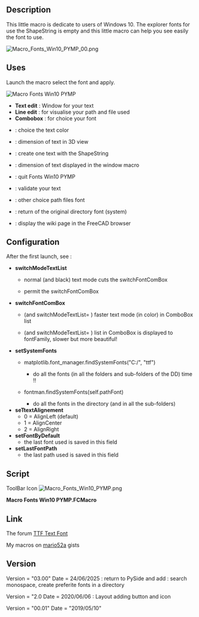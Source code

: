 <languages/>
<translate>

<!--T:1-->
{{Macro
|Name=Macro Fonts Win10 PYMP
|Icon=Macro_Fonts_Win10_PYMP.png
|Description= This little macro is dedicate to users of Windows 10. The explorer fonts for use the ShapeString is empty and this little macro can help you see easily the font to use.
|Author=Mario52
|Version=03.00
|Date=2025-06-24
|FCVersion=0.18 and more
|Download=[https://www.freecadweb.org/wiki/images/f/fa/Macro_Fonts_Win10_PYMP.png ToolBar Icon]
}}

==Description== <!--T:2-->

<!--T:3-->
This little macro is dedicate to users of Windows 10. The explorer fonts for use the ShapeString is empty and this little macro can help you see easily the font to use.

</translate>
[[Image:Macro_Fonts_Win10_PYMP_00.png]]
<translate>
<!--T:19-->
{{Caption|Macro Fonts Win10 PYMP}}

==Uses== <!--T:4-->

<!--T:5-->
Launch the macro select the font and apply.

</translate>
[[File:Macro_Fonts_Win10_PYMP_01.png|left|Macro Fonts Win10 PYMP]]
<translate>
<!--T:20-->
{{Caption|Macro Fonts Win10 PYMP window }}

<!--T:6-->
* '''Text edit''' : Window for your text
* '''Line edit''' : for visualise your path and file used
* '''Combobox''' : for choice your font
* {{Button|Color}} : choice the text color
* {{SpinBox|10.00}} : dimension of text in 3D view
* {{CheckBox|Text}} : create one text with the ShapeString
* {{SpinBox|20.00}} : dimension of text displayed in the window macro
* {{Button|Exit}} : quit Fonts Win10 PYMP
* {{Button|Ok}} : validate your text
* {{Button|New folder}} : other choice path files font
* {{Button|Origin}} : return of the original directory font (system)
* {{Button|Help}} : display the wiki page in the FreeCAD browser

==Configuration== <!--T:14-->

<!--T:15-->
After the first launch, see :

<!--T:16-->
{{Incode|Menu → Tools → User parameter : BaseApp/Preferences/Macros/FCMmacros/Fonts Win10 PYMP}}

<!--T:18-->
*'''switchModeTextList'''
**{{FALSE}} normal (and black) text mode cuts the switchFontComBox
**{{TRUE}} permit the switchFontComBox
*'''switchFontComBox''' 
**{{FALSE}} (and switchModeTextList= {{TRUE}}) faster text mode (in color) in ComboBox list
**{{TRUE}} (and switchModeTextList= {{TRUE}}) list in ComboBox is displayed to fontFamily, slower but more beautiful!
*'''setSystemFonts'''
**{{FALSE}} matplotlib.font_manager.findSystemFonts("C:/", "ttf") 
*** do all the fonts (in all the folders and sub-folders of the DD) time !!
**{{TRUE}} fontman.findSystemFonts(self.pathFont)
*** do all the fonts in the directory (and in all the sub-folders)
*'''seTtextAlignement'''
** 0 = AlignLeft (default)
** 1 = AlignCenter
** 2 = AlignRight
*'''setFontByDefault'''
**the last font used is saved in this field
*'''setLastFontPath'''
**the last path used is saved in this field

==Script== <!--T:7-->

<!--T:21-->
ToolBar Icon [[File:Macro Fonts Win10 PYMP.png]]

</translate>
'''Macro Fonts Win10 PYMP.FCMacro''' 

{{MacroCode|code=

# -*- coding: utf-8 -*-
from __future__ import unicode_literals
"""
***************************************************************************
*   Copyright (c) 2019 2020 2025 <mario52>                                *
*                                                                         *
*   This file is a supplement to the FreeCAD CAx development system.      *
*                                                                         *
*   This program is free software; you can redistribute it and/or modify  *
*   it under the terms of the GNU Lesser General Public License (LGPL)    *
*   as published by the Free Software Foundation; either version 2 of     *
*   the License, or (at your option) any later version.                   *
*   for detail see the LICENCE text file.                                 *
**                                                                       **
*   Use at your own risk. The author assumes no liability for data loss.  *
*              It is advised to backup your data frequently.              *
*             If you do not trust the software do not use it.             *
**                                                                       **
*   This software is distributed in the hope that it will be useful,      *
*   but WITHOUT ANY WARRANTY; without even the implied warranty of        *
*   MERCHANTABILITY or FITNESS FOR A PARTICULAR PURPOSE.  See the         *
*   GNU Library General Public License for more details.                  *
*                                                                         *
*   You should have received a copy of the GNU Library General Public     *
*   License along with this macro; if not, write to the Free Software     *
*   Foundation, Inc., 59 Temple Place, Suite 330, Boston, MA  02111-1307  *
*   USA                                                                   *
***************************************************************************
*           WARNING! All changes in this file will be lost and            *  
*                  may cause malfunction of the program                   *
***************************************************************************
"""
#Macro_Fonts_Win10_PYMP 10/05/2019, 06/06/2020, 24/06/2025
#
###############################################################################################
#OS: Windows 10 (10.0)                         #OS: Ubuntu 20.04 LTS
#Word size of OS: 64-bit                       #Word size of OS: 64-bit
#Word size of FreeCAD: 64-bit                  #Word size of FreeCAD: 64-bit
#Version: 0.19.21280 (Git)                     #Version: 0.18.16131 (Git) AppImage
#Build type: Release                           #Build type: Release
#Branch: master                                #Branch: (HEAD detached at 0.18.3)
#Hash: 6f3160db3e88733536c7eaf97ad7d6ebd21baccd#Hash: 3129ae4296e40ed20e7b3d460b86e6969acbe1c3
#Python version: 3.6.8                         #Python version: 3.6.7
#Qt version: 5.12.1                            #Qt version: 5.6.2
#Coin version: 4.0.0a                          #Coin version: 4.0.0a
#OCC version: 7.3.0                            #OCC version: 7.3.0
#Locale: French/Mars (fr_MA)                   #
################################################################################################
#
__title__   = "Fonts Win10 PYMP"
__author__  = "Mario52"
__url__     = "https://wiki.freecadweb.org/Macro_Fonts_ Win10_PYMP"
__version__ = "03.00"
__date__    = "2025/06/25"    #YYYY/MM/DD
__icon__    = "https://wiki.freecadweb.org/images/f/fa/Macro_Fonts_Win10_PYMP.png"
__Gist__    = "https://gist.github.com/mario52a/e7aa19a9dc8ea28ad4f03944ffc8f731"
__Wiki__    = "https://wiki.freecadweb.org/Macro_Fonts_Win10_PYMP"
#
import PySide
try:
    from PySide import QtWidgets
    from PySide.QtWidgets import *
except Exception:
    None

from PySide import QtGui , QtCore
from PySide.QtGui import *
from PySide.QtCore import *
#
import Draft, Part, PartGui, FreeCADGui, FreeCAD, FreeCADGui
from FreeCAD import Base
import os, time, sys, shutil

import math
from math import sqrt, pi, sin, cos, asin

App=FreeCAD
Gui=FreeCADGui
try:
    import webbrowser
except Exception:
    None
                                                       
global ui         ; ui = ""

#path#################################################################
global path                                                          #
#path  = FreeCAD.ConfigGet("AppHomePath")                             # path FreeCAD installation
#path  = FreeCAD.ConfigGet("UserAppData")                             # path FreeCAD User data
#path  = "your path"                                                  # your directory path
param = FreeCAD.ParamGet("User parameter:BaseApp/Preferences/Macro") # macro path
path  = param.GetString("MacroPath","") + "/"                        # macro path
path  = path.replace("\\","/")                                       # convert the "\" to "/"
#FreeCAD.Console.PrintMessage( "Path for the icons : " + path  + "\n")# 
######################################################################

#### matplotlib debut 1/5 #################################################################

## https://matplotlib.org/stable/tutorials/text/text_props.html
## https://forum.freecad.org/viewtopic.php?p=698722#p698722

import re
import operator
from operator import itemgetter #, attrgetter, methodcaller    # pour sort 
import platform

global newPolicePath
global PolicePath
global originalFontName
global originalFontPath
global searchFontName
global searchMyFavoriteFont
global Remove_favorite ; Remove_favorite = []
global comptMono       ; comptMono       = 0
global comptMONOSPACE  ; comptMONOSPACE  = 0
global comptUNISPACE   ; comptUNISPACE   = 0

if platform.system()   == "Windows" :
    PolicePath = newPolicePath = originalFontPath = "C:/Windows/Fonts/"
    originalFontName = "ARIAL"
elif platform.system() == "Linux" :
    PolicePath = newPolicePath = originalFontPath = "/usr/share/fonts/"
    originalFontName = "UBUNTU-M"
elif platform.system() == "Darwin":
    PolicePath = newPolicePath = originalFontPath = "/Library/Fonts/"
    originalFontName = "Arial"

#import glob
#files_TTF = glob.glob(self.pathFont + "/*.TTF") 
##################################
import matplotlib
import matplotlib.font_manager
import matplotlib.font_manager as fontman
import matplotlib.font_manager as fontconfig
from matplotlib.font_manager import FontProperties
import matplotlib.pyplot as plt
from matplotlib import rc
#from matplotlib.ft2font import FT2Font
##################################

#### Config Begin matplotlib font #######################
                                                        # # https://en.wikipedia.org/wiki/Web_colors
global setColorTTF       ; setColorTTF       = "blue"   # .TTF   color by "extension name" or hexa "#0000FF" 
global setColorFON       ; setColorFON       = "orange" # .FON   color by "extension name" or hexa "#FFA500"
global setColorOTF       ; setColorOTF       = "green"  # .OTF   color by "extension name" or hexa "#008000"
global setColorPOL       ; setColorPOL       = "black"  # .OTHER color by "extension name" or hexa "#000000"
                                                      #####
global switchModeTextList; switchModeTextList= 1        # 0 = mode text normal (et noir) coupe le switchFontComBox
                                                        # 1 = permet le switchFontComBox 1 (default)
                                                      #####
global switchFontComBox  ; switchFontComBox  = 0        # 0 = (et switchModeTextList= 1) mode texte (en couleur) dans liste ComboBox plus rapide (default)
                                                        # 1 = (et switchModeTextList= 1) fontFamily dans liste ComboBox plus lent mais plus beau!
                                                      #####
global setSystemFonts    ; setSystemFonts    = 1        # 0 = matplotlib.font_manager.findSystemFonts("C:/", "ttf") 
                                                        #     fait toutes les fontes (dans tous les dossiers et sous dossiers du DD) time !!
                                                        # 1 = fontman.findSystemFonts(self.pathFont)
                                                        #     fait toutes les fontes du repertoire (et dans tous les sous dossiers) (default)
                                                      #####
global seTtextAlignement ; seTtextAlignement = 0        # 0 = AlignLeft (default)
                                                        # 1 = AlignCenter
                                                        # 2 = AlignRight
                                                      #####
global setFontByDefault  ; setFontByDefault  = "ARIAL"  # Font by Default
                                                      #####
global setLastFontPath   ; setLastFontPath   = PolicePath#directory font by start
                                                      #####
global switchMONOSPACE   ; switchMONOSPACE   = 0        # 0 = mode normal
                                                        # 1 = affiche uniquement les fontes monospace
global searchMyFavoriteFont #;searchMyFavoriteFont = 
                                                        #
#### Config End matplotlib font #########################

###### Read Configuration begin ####
seTtextAlignement  = FreeCAD.ParamGet("User parameter:BaseApp/Preferences/Macros/FCMmacros/" + __title__).GetInt("seTtextAlignement")
setSystemFonts     = FreeCAD.ParamGet("User parameter:BaseApp/Preferences/Macros/FCMmacros/" + __title__).GetBool("setSystemFonts")
switchFontComBox   = FreeCAD.ParamGet("User parameter:BaseApp/Preferences/Macros/FCMmacros/" + __title__).GetBool("switchFontComBox")
switchModeTextList = FreeCAD.ParamGet("User parameter:BaseApp/Preferences/Macros/FCMmacros/" + __title__).GetBool("switchModeTextList")
setFontByDefault   = FreeCAD.ParamGet("User parameter:BaseApp/Preferences/Macros/FCMmacros/" + __title__).GetString("setFontByDefault")
setLastFontPath    = FreeCAD.ParamGet("User parameter:BaseApp/Preferences/Macros/FCMmacros/" + __title__).GetString("setLastFontPath")
switchMONOSPACE    = FreeCAD.ParamGet("User parameter:BaseApp/Preferences/Macros/FCMmacros/" + __title__).GetBool("switchMONOSPACE")

#### Favorite
searchMyFavoriteFont = FreeCAD.ParamGet("User parameter:BaseApp/Preferences/Macros/FCMmacros/" + __title__).GetString("searchMyFavoriteFont")
if searchMyFavoriteFont == "":
    searchMyFavoriteFont = FreeCAD.ConfigGet("UserAppData") + "MyFavoriteFont"
    searchMyFavoriteFont = searchMyFavoriteFont.replace(u"\\","/")                                       # convert the "\" to "/"
    FreeCAD.ParamGet("User parameter:BaseApp/Preferences/Macros/FCMmacros/" + __title__).SetString("searchMyFavoriteFont",searchMyFavoriteFont)
global lenFavoriteSaved
if os.path.exists(searchMyFavoriteFont):
    lenFavoriteSaved = 0
    lenFavoriteSaved = len(os.listdir(searchMyFavoriteFont))
else:
    try:
        os.mkdir(searchMyFavoriteFont)
        lenFavoriteSaved = 0
    except Exception:
        None
#### Favorite

if setLastFontPath == "":
    setLastFontPath = PolicePath
else:
    PolicePath = setLastFontPath

if setFontByDefault == "":
    if platform.system()   == "Windows" :
        setFontByDefault = "ARIAL"
    elif platform.system() == "Linux" :
        setFontByDefault = "UBUNTU-M"
    elif platform.system() == "Darwin":
        setFontByDefault = "Arial"
searchFontName = setFontByDefault
###### Read Configuration end   ####

homeIcon = [
"24 24 14 1",
" 	c None",
".	c #EF2929",
"+	c #A40000",
"@	c #DDDFDC",
"#	c #888A85",
"$	c #DDDEDB",
"%	c #DCDEDB",
"&	c #DCDEDC",
"*	c #DBDDDA",
"=	c #BABDB6",
"-	c #555753",
";	c #729FCF",
">	c #3465A4",
",	c #8191AA",
"                        ",
"                        ",
"           .+           ",
"          ..++          ",
"         ....++         ",
"        .....+++        ",
"       ....@#++++       ",
"      ....@@@#++++      ",
"     ....@@@@@#++++     ",
"    ....@@@@$@@#++++    ",
"   ....@@@$@@%@@#++++   ",
"  ....@@@@@@@@%@@#++++  ",
"  ...@@@%%%%&%%*@@#+++  ",
"  ..@@@@@@@@@@@@@@@#++  ",
"   #@@=#---@@=====@#    ",
"   #@@=#---@@;>>>;@#    ",
"   #@@,#---@@;>>>;@#    ",
"   #@@,#---@@;>>>;@#    ",
"   #@@=#---@@-----@#    ",
"   #@@=#---@@@@@@@@#    ",
"   #@@=##--@@@@@@@@#    ",
"   #################    ",
"                        ",
"                        "]

folderNewIcon = [
"24 24 11 1",
" 	c None",
".	c #FCE94F",
"+	c #EDD400",
"@	c #555753",
"#	c #BABDB6",
"$	c #2B4F89",
"%	c #D3D7CF",
"&	c #5479AB",
"*	c #B8BBB5",
"=	c #B6BAB4",
"-	c #2E5089",
" ......                 ",
"........                ",
"........                ",
".+++++++                ",
".+.....+@@@@@@@@@@@@    ",
".+......###########@    ",
".+....$$$$$########@    ",
" +....$%%%$$$$$$$$$$$$& ",
" @####$$$$$$$$$$$$$$$$& ",
" @####$$$$$$$$$$$$$$$$& ",
"  @###$$$$$$$$$$$$$$$$& ",
"  @#*$$$$$$$$$$$$$$$$$& ",
"  @#=$$$$$$$$$$$$$$$$$& ",
"  @#=$$$$$$$$$$$$$$$$$& ",
"  @#=$$$$$$$$$$$$$$$&&& ",
"  @##$$$$$$$$$$$$$$$&   ",
"   @$$$$$$$$$$$$$$$$&   ",
"   @$-$$$$$$$$$$$$$$&   ",
"   @$$$$$$$$$$$$$$$&&   ",
"   &&&&&&&&&&&&&&&&&    ",
"                        ",
"                        ",
"                        ",
"                        "]

helpIcon = [
"24 24 4 1",
" 	c None",
".	c #016AC5",
"+	c #F8F8FF",
"@	c #FFFFFF",
"........................",
".++++++++++++++++++++++.",
".++++++++++++++++++++++.",
".++..................++.",
".++..................++.",
".++......@@@@@@......++.",
".++.....@@@@@@@@.....++.",
".++.....@@@..@@@.....++.",
".++.....@@....@@.....++.",
".++.....@@....@@.....++.",
".++...........@@.....++.",
".++..........@@@.....++.",
".++.........@@@......++.",
".++........@@@.......++.",
".++........@@........++.",
".++........@@........++.",
".++..................++.",
".++........@@........++.",
".++........@@........++.",
".++..................++.",
".++..................++.",
".++++++++++++++++++++++.",
".++++++++++++++++++++++.",
"........................"]

validIcon = [
"24 24 3 1",
" 	c None",
".	c #4E9A06",
"+	c #FFFFFF",
"                        ",
"                        ",
"                        ",
"                  .     ",
"                 .+.    ",
"                .+.+.   ",
"               .+...+.  ",
"              .+.....+. ",
"     .       .+.......+.",
"    .+.     .+.......+. ",
"   .+.+.   .+.......+.  ",
"  .+...+. .+.......+.   ",
" .+.....+.+.......+.    ",
".+.......+.......+.     ",
" .+.............+.      ",
"  .+...........+.       ",
"   .+.........+.        ",
"    .+.......+.         ",
"     .+.....+.          ",
"      .+...+.           ",
"       .+.+.            ",
"        .+.             ",
"         .              ",
"                        "]

paintIcon = [
"24 24 9 1",
" 	c None",
".	c #16D0D2",
"+	c #D3D7CF",
"@	c #C17D11",
"#	c #EDD400",
"$	c #73D216",
"%	c #F57900",
"&	c #3465A4",
"*	c #CC0000",
"         ....           ",
" +++     ....      @@@@ ",
" ++####  ....  $$$ @@@@ ",
" ++####%%%...&&$$$ @@@@ ",
"   ####%%% &&&&$$$ @@@@ ",
"   ####%%%+&&&&**       ",
"    $$$$ ++&&&&**##%%%  ",
"@@@@$$$$ ++++ ***##%%%  ",
"@@@@$$$$ ++++  ####%%%  ",
"@@@@      &&&$$$$##     ",
"@@@$$$$ %%&&&$$$$ %%%%  ",
"   $$$$ %%&***$$$ %%%%  ",
"...$$$$ %%%***$$$ %%%%  ",
"...$$$$*** ***&&&+%%%%  ",
"....%%%***### &&&+++@@@@",
"....%%%***### &&&+++@@@@",
"  +++%%   ### ....  @@@@",
"  +++ &&&  $$$..####@@@@",
"  +++ &&****$$..####    ",
" #### &&****$&&&###**** ",
" ####+++**...&&&###**** ",
" ####+++**...&&&&  **** ",
" ####+++  ...&&&&  **** ",
"          ....          "]

quitIcon = [
"24 24 3 1",
" 	c None",
".	c #FFFFFF",
"+	c #CC0000",
"          ....          ",
"++++++++++....++++++++++",
"+.......++....++.......+",
"+.......++....++.......+",
"+.......++....++.......+",
"+...++++++....++++++...+",
"+...++++++....++++++...+",
"+...+++++......+++++...+",
"+...+++++......+++++...+",
"+...+++++......+++++...+",
"+...+++++......+++++...+",
"+...+++++......+++++...+",
"+...+++++......+++++...+",
"+...++++++++++++++++...+",
"+...++++++++++++++++...+",
"+...++++++++++++++++...+",
"+...++++++++++++++++...+",
"+...++++++++++++++++...+",
"+...++++++++++++++++...+",
"+...++++++++++++++++...+",
"+......................+",
"+......................+",
"+......................+",
"++++++++++++++++++++++++"]

setIconTTF = [
"16 16 6 1",
" 	c None",
".	c #204A87",
"+	c None",
"@	c #729FCF",
"#	c #CC0000",
"$	c #EDD400",
".+++++++++++@@@@",
".++++++++@+@++@@",
".++#####++++@@+@",
".+++$#$$$++@+@+@",
".++++#$+++++++@+",
".++++#$#####++++",
".++++#$+$#$$$+++",
".++++#$++#$+++++",
".@++++$++#$+###+",
".@@++++++#$+#$$$",
"..@@+++++#$+#$++",
"...@@+++++$+###+",
"....@@++++++#$$$",
".....@@+++++#$++",
"......@@+++++$++",
"................"]

setIconFON = [
"16 16 6 1",
" 	c None",
".	c #204A87",
"+	c None",
"@	c #F57900",
"#	c #CC0000",
"$	c #EDD400",
".+++++++++++@@@@",
".++++++++@+@++@@",
".++###++++++@@+@",
".++#$$$++++@+@+@",
".++#$+++++++++@+",
".++###+###++++++",
".++#$$$#$#$+++++",
".++#$++#$#$+++++",
".@++$++#$#$##+#+",
".@@++++#$#$##$#$",
"..@@+++###$#$##$",
"...@@+++$$$#$##$",
"....@@+++++#$+#$",
".....@@++++#$+#$",
"......@@++++$++$",
"................"]

setIconOTF = [
"16 16 6 1",
" 	c None",
".	c #204A87",
"+	c None",
"@	c #4E9A06",
"#	c #CC0000",
"$	c #EDD400",
".+++++++++++@@@@",
".++++++++@+@++@@",
".++###++++++@@+@",
".++#$#$++++@+@+@",
".++#$#$+++++++@+",
".++#$#$###++++++",
".++#$#$+#$$+++++",
".++###$+#$++++++",
".@++$$$+#$+###++",
".@@+++++#$+#$$$+",
"..@@++++#$+#$+++",
"...@@++++$+###++",
"....@@+++++#$$$+",
".....@@++++#$+++",
"......@@++++$+++",
"................"]

setIconPOL = [
"16 16 12 1",
" 	c None",
".	c #204A87",
"+	c None",
"@	c #06989A",
"#	c #73D216",
"$	c #000000",
"%	c #75507B",
"&	c #729FCF",
"*	c #CC0000",
"=	c #F57900",
"-	c #EDD400",
";	c #4E9A06",
".+++++++++++@#$%",
".++++++++$+#++&$",
".++***++++++=@+%",
".++*-*-++++*+&+$",
".++*-*-+++++++*+",
".++***-***++++++",
".++*---*-*-+++++",
".++*-++*-*-+++++",
".$++-++*-*-*++++",
".*@++++*-*-*-+++",
"..#*+++***-*-+++",
"...;#+++---*-+++",
"....%=+++++*-+++",
".....;$++++****+",
"......@%++++----",
"................"]

setIconFavori = [
"24 24 9 1",
" 	c None",
".	c #000000",
"+	c #840203",
"@	c #C91408",
"#	c #AC372A",
"$	c #CD3D32",
"%	c #D3421E",
"&	c #D95D36",
"*	c #D3694C",
"                        ",
"                        ",
"      +++++   +++++     ",
"     ++@@@++ ++@@@++    ",
"    +@@@@@@+++@@@@@@+   ",
"   +@@@@@@@@+@@@@@@@@+  ",
"  ++@@@@@@@@@@@@@@@@@++ ",
"  +@@@@@@@@@@@@@@@@@@@+ ",
"  +@@@@@@@@@@@@@@@@@@@+ ",
"  +@@@@@@@@@@@@@@@@@@@+ ",
"  ++@@@@@@@@@@@@@@@@@++ ",
"   +@@@@@@@@@@@@@@@@@+  ",
"    +@@@@@@@@@@@@@@@+   ",
"     +@@@@@@@@@@@@@+    ",
"      +@@@@@@@@@@@+     ",
"       +@@@@@@@@@+      ",
"        +@@@@@@@+       ",
"         +@@@@@+        ",
"          +@@@+         ",
"           +@+          ",
"            +           ",
"                        ",
"                        ",
"                        "]

setIconFavoriActive = [
"24 24 5 1",
" 	c None",
".	c #CC0000",
"+	c #A40000",
"@	c #EDD400",
"#	c #2E3436",
"                        ",
"                        ",
"      +++++   +++++@@   ",
"     ++...++ ++..@@@@   ",
"    +......+++..@@@##@@ ",
"   +........+..@@@##@@@ ",
"  ++...........@###@@@+ ",
"  +............##@@@..+ ",
"  +..........###@@@...+ ",
"  +........####.......+ ",
"  ++........#........++ ",
"   +.................+  ",
"    +...............+   ",
"    @+.............+    ",
"   @@@++..........+     ",
"   @@@@++........+      ",
"  @@@@  +.......+       ",
"         +.....+        ",
"          +...+         ",
"           +.+          ",
"            +           ",
"                        ",
"                        ",
"                        "]

setIconFavoriStore = [
"24 24 9 1",
" 	c None",
".	c #A30500",
"+	c #CA1108",
"@	c #3C4A83",
"#	c #28508A",
"$	c #324E88",
"%	c #555755",
"&	c #5879AB",
"*	c #BBBBB3",
"   ..    ..             ",
"  .++.  .++.            ",
" .++++..++++.           ",
".++++++++++++.          ",
".++++++++++++.%%%%%%    ",
".++++++++++++.*****%    ",
".++++++++++++.*****%    ",
" .++++++++++.@########& ",
"  .++++++++.##########& ",
"  %.++++++.$##########& ",
"  %*.++++.############& ",
"  %**.++.$############& ",
"  %**$..##############& ",
"  %**#@###############& ",
"  %**###############&&& ",
"  %**###############&   ",
"   %################&   ",
"   %################&   ",
"   %###############&&   ",
"   &&&&&&&&&&&&&&&&&    ",
"                        ",
"                        ",
"                        ",
"                        "]

setIconFavoriDelete = [
"24 24 4 1",
" 	c None",
".	c #A40000",
"+	c #2E3436",
"@	c #CC0000",
"   ..    ..             ",
"  .@@.  .@@.        ++++",
" .@@@@++++@@.      +...+",
".@@@@@+@@@+@@.    +....+",
".@@@@@+@@@@+@.   +.....+",
".@@@@@+@@@@@+.  +.....+ ",
".@@@@@+@@@@@@+ +.....+  ",
" .@@@@@+@@@@..+.....+   ",
"  .@@@@@+@@........+    ",
"   .@@@@@+........+     ",
"    .@@@@.+......+      ",
"     .@@.+........+     ",
"      ..+..........+    ",
"       +.....+......+   ",
"      +.....+ +......+  ",
"     +.....+   +......+ ",
"    +.....+     +......+",
"   +.....+       +.....+",
"  +.....+         +....+",
" +.....+           +...+",
" +....+             ++++",
" +...+                  ",
" ++++                   ",
"                        "]

def createSpace(texte):    # detecte majuscule et ajoute un espace devant la lettre
    # return createSpace(TexTe) = Tex Te , if createSpace(TEXTE) = TEXTE
    if texte.isupper():
        stringSpace = texte
    else:
        try:
            stringSpace = texte[0]
            for i in texte[1:]:
                if re.search(r"[A-Z]", i): i = " " +  i
                stringSpace += i
        except Exception:
            stringSpace = texte
    return stringSpace

def family(chaine):
    # return family(chaine)[1] = Family , family(chaine)[2] = typeCar (form [a, b, c ...]
    famille = typeCar = ""
    try:
        if chaine.find('-') != -1:
            famille = chaine[:chaine.find('-')]
            typeCar = chaine[chaine.find('-')+1:]
        else:
            famille = chaine
            typeCar = ""
    except Exception:
        famille = chaine
        typeCar = ""
    typeCar = str(createSpace(typeCar)).split()
    return [createSpace(famille), typeCar]

class MyLabelPatience():        # fenetre image d'attente de chargement
    global path
    label = QLabel()
    label.setText("<img src=" + path + "Macro_Fonts_Win10_PYMP.png><b><center>Wait please</center> \n\n<center>i search the fonts !\n\n</right></b>")
    ecran = FreeCADGui.getMainWindow().frameGeometry()
    xF = 250; yF = 250
    xW = (ecran.width()/2) - (xF/2)
    yW = (ecran.height()/2)- (yF/2)
    label.setGeometry(xW, yW, xF, yF)
    label.setStyleSheet(u"QLabel {background-color : #F0C300;font: 12pt; }");
    label.setWindowFlags(QtCore.Qt.WindowFlags(QtCore.Qt.FramelessWindowHint))        # pas de bords
    label.setWindowFlags(QtCore.Qt.WindowStaysOnTopHint)         # PySide cette fonction met la fenetre en avant
#### matplotlib fin 1/5 #################################################################

try:
    _fromUtf8 = QtCore.QString.fromUtf8
except AttributeError:
    def _fromUtf8(s):
        return s

try:
    _encoding = QtGui.QApplication.UnicodeUTF8
    def _translate(context, text, disambig):
        return QtGui.QApplication.translate(context, text, disambig, _encoding)
except AttributeError:
    def _translate(context, text, disambig):
        return QtGui.QApplication.translate(context, text, disambig)

class Ui_MainWindow(object):

    def __init__(self ):
        self.window = MainWindow
        global path                                                          #
        self.path = path

        #### matplotlib font textEdit
        self.nomPolice     = "Arial"
        self.FontTextSize  = 20
        self.fonteComp     = ""
        self.font          = QtGui.QFont()
        ####font textEdit
        self.FontSize  = 10.0
        self.red       = (204.0 / 255.0)
        self.green     = (204.0 / 255.0)
        self.blue      = (204.0 / 255.0)
        self.alpha     = 1.0                      # 1.0 = visibility max (opacity)

        self.tableau   = []    #Index (), [chemin plus nom fichier (nomPathPolice), nom sans extension (nomSimple), nomSimpleExt (nomSimple + Ext)]
        self.index     = 0     #Index ()
        #### matplotlib font textEdit

    def searchFont(self,pathSearch):
        global ui
        global setSystemFonts
        global seTtextAlignement
        global switchFontComBox
        global switchModeTextList
        global setFontByDefault
        global searchFontName
        global switchMONOSPACE
        global Remove_favorite
        global searchMyFavoriteFont
        global comptMono
        global comptMONOSPACE
        global comptUNISPACE

        MyLabelPatience.label.show()
        FreeCADGui.updateGui()                                 # rafraichi l'ecran

        files_All_Fonts = ""
        ##https://matplotlib.org/_modules/matplotlib/font_manager.html
        ##font_manager._get_win32_installed_fonts()

        if setSystemFonts == 0:
            files_All_Fonts = matplotlib.font_manager.findSystemFonts(pathSearch, "ttf")  # fait toutes les fontes ? ()
        else:
            files_All_Fonts = fontman.findSystemFonts(pathSearch)                         # fait toutes les fontes (et dans tous les sous dossiers)

        if len(files_All_Fonts) > 0:           
            self.tableau = []
            self.index = 0
            self.comboBoxPy.clear()
            self.lineEdit_NameFile.clear()
            comptMono = comptMONOSPACE = comptUNISPACE = 0

            for fonte in files_All_Fonts:
                ####
                nomPathPolice = nomFichier = nomSimpleExt = nomSimple = nomExtension = nameName = ""
                ####
                nomPathPolice = fonte.replace("\\","/")     # convert the "\" to "/"
                nomFichier    = nomPathPolice.split("/")    # complet split
                nomSimpleExt  = nomFichier[-1]              # nom avec extension
                nomSimple     = nomFichier[-1][:-4]         # nom sans extension
                nomExtension  = nomSimpleExt[nomSimpleExt.rfind('.')+1:].upper() # extension
                ####

                try:
#                    nameFamily    = matplotlib.font_manager.FontProperties(fname=fonte).get_family()            ##['sans-serif']
#                    nameStyle     = matplotlib.font_manager.FontProperties(fname=fonte).get_style()              #normal
#                    nameVariant   = matplotlib.font_manager.FontProperties(fname=fonte).get_variant()            #normal
#                    nameWeight    = matplotlib.font_manager.FontProperties(fname=fonte).get_weight()             #normal
#                    nameStretch   = matplotlib.font_manager.FontProperties(fname=fonte).get_stretch()            #normal
#                    nameFileComp  = matplotlib.font_manager.FontProperties(fname=fonte).get_file()              ##c:\windows\fonts\NotoNaskhArabicUI-Regular.ttf
#                    nameSize      = matplotlib.font_manager.FontProperties(fname=fonte).get_size()               #10.0
                    nameName      = matplotlib.font_manager.FontProperties(fname=fonte).get_name()              ##Noto Naskh Arabic UI
#                   ##familyName = matplotlib.font_manager.get_font(fonte).family_name        # same nameName
#                    nameSizePoint = matplotlib.font_manager.FontProperties(fname=fonte).get_size_in_points()     #10.0
#                    nameSlant     = matplotlib.font_manager.FontProperties(fname=fonte).get_slant()              #normal
#                    namePattern   = matplotlib.font_manager.FontProperties(fname=fonte).get_fontconfig_pattern() #:family=sans-serif:style=normal:variant=normal:weight=normal:stretch=normal:file=c:\windows\fonts\NotoNaskhArabicUI-Regular.ttf:size=10.0
                except Exception:
                    nameFamily = nameStyle = nameVariant = nameWeight = nameStretch = nameFileComp = nameSize = nameName = nameSizePoint = nameSlant = namePattern = ""
                if nameName == "" :
                    nameName = nomSimple

                #### MONOSPACE ####
                if self.checkBox_0.isChecked():
                    if "MONO" in nameName.upper():
                        comptMono += 1
                        self.tableau.append([0, nomPathPolice, nomSimple, nomSimpleExt.upper(), nomExtension.upper(), nameName])
                    elif "MONOSPACE" in nameName.upper():
                        comptMONOSPACE += 1
                        self.tableau.append([0, nomPathPolice, nomSimple, nomSimpleExt.upper(), nomExtension.upper(), nameName])
                    elif "UNISPACE" in nameName.upper():
                        comptUNISPACE += 1
                        self.tableau.append([0, nomPathPolice, nomSimple, nomSimpleExt.upper(), nomExtension.upper(), nameName])
                else:
                    self.tableau.append([0, nomPathPolice, nomSimple, nomSimpleExt.upper(), nomExtension.upper(), nameName])
                #### MONOSPACE ####

            self.tableau = sorted(self.tableau, key=itemgetter(3))          # sorted by nomSimple.upper()
            try:
                for line in range(len(self.tableau)):                       # enleve les doubles (bon)
                    if self.tableau[line][2] == self.tableau[line + 1][2]:  # enleve les doubles (bon)
                        del(self.tableau[line + 1])                         # enleve les doubles (bon)
            except Exception:
                None
            self.comboBoxPy.clear()

            for line in range(len(self.tableau)): 
                try:
                    self.tableau[line][0] = line                 # ajoute le numero de ligne
                    if self.tableau[line][2].upper() == searchFontName.upper(): # detecte la fonte de base
                        self.index = line
                        PolicePath = self.tableau[line][1]
                    ####Section common color and font begin ######################
                    model = self.comboBoxPy.model()

                    if switchModeTextList == 1:
                        if self.tableau[line][4] == "TTF":
                            item = QtGui.QStandardItem(QtGui.QPixmap(setIconTTF), str(line))
                            item.setForeground(QtGui.QColor(setColorTTF))
                        elif self.tableau[line][4] == "FON":
                            item = QtGui.QStandardItem(QtGui.QPixmap(setIconFON), str(line))
                            item.setForeground(QtGui.QColor(setColorFON))
                        elif self.tableau[line][4] == "OTF":
                            item = QtGui.QStandardItem(QtGui.QPixmap(setIconOTF), str(line))
                            item.setForeground(QtGui.QColor(setColorOTF))
                        else:
                            item = QtGui.QStandardItem(QtGui.QPixmap(setIconPOL), str(line))
                            item.setForeground(QtGui.QColor(setColorPOL))

                        if   seTtextAlignement == 0:
                            item.setTextAlignment(QtCore.Qt.AlignLeft)
                        elif seTtextAlignement == 1:
                            item.setTextAlignment(QtCore.Qt.AlignCenter)
                        elif seTtextAlignement == 2:
                            item.setTextAlignment(QtCore.Qt.AlignRight)
                        else:
                            self.comboBoxPy.addItem(self.tableau[line][2])    
                        model.appendRow(item)
                    else:
                        self.comboBoxPy.addItem("")
                    self.comboBoxPy.setItemText(line, self.tableau[line][2])
                    ####Section item color and font end ##########################
    
                    ####Section setfont Family switchFontComBox begin#############
                    if (switchFontComBox == 1) and (switchModeTextList == 1):
                        typeCar = font = ""
                        font = QtGui.QFont()
                        #font = item.font()
        
                        typeCar   = family(self.tableau[line][2])[1]
                        font.setBold(False)
                        font.setItalic(False)
        
                        if len(typeCar) > 0:
                            for option in typeCar:
                                if option == "Bold":
                                    font.setBold(True)
                                if (option == "Italic") or (option == "It") or (option == "Slanted"):
                                    font.setItalic(True)
                                if option == "Oblique":
                                    font.setItalic(True)
                        #'Bold''Regular''Slanted''Italic''Medium''Extra''Light''Condensed''Black''It''Semibold'
                        
                        font.setFamily(self.tableau[line][5])
                        font.setPixelSize(15)
                        if switchModeTextList == 1:
                            item.setFont(font)
                        else:
                            self.comboBoxPy.addItem("")
                    ####Section setfont Family switchFontComBox end###############
                except Exception:
                    FreeCAD.Console.PrintMessage("searchFont()")
                    None
            #for i in self.tableau: print(i)
            if len(self.tableau) != 0:
                font = QtGui.QFont()
                font.setFamily(self.tableau[self.index][5])
                font.setPointSize(self.FontTextSize)
                self.textEditFont.setFont(font)
                self.textEditFont.setToolTip("Your text here" + "\n"
                                         "Title (" + str(self.index + 1) + "/" + str(len(self.tableau)) + ") = (index file, number file font)" + "\n"
                                         "Version " + __version__ + " : " + __date__ + ") of " + __title__  + ")" + "\n\n"
                                         "It is possible that a font is not visible in its normal design," + "\n"
                                         "but it is normal in the 3DView, sorry !")
                self.lineEdit_NameFile.setText("(" + str(self.index + 1) + "/" + str(len(self.tableau)) + ") " + self.tableau[self.index][1])
                self.comboBoxPy.setCurrentIndex(self.index)
                self.fonteComp  = self.tableau[self.index][1]
        else:
            self.PB_systemPath.setStyleSheet(u"QPushButton {background-color: rgb(0, 204, 0)}")
            self.PB_newPathFont.setStyleSheet(u"QPushButton {background-color: rgb(0, 204, 0)}")
            if len(os.listdir(searchMyFavoriteFont)) != 0:
                self.PB_favorite.setStyleSheet(u"QPushButton {background-color: rgb(0, 204, 0)}")

        #### Remove favorite ####
        if len(Remove_favorite) != 0:
            for toRemove in Remove_favorite:
                print(toRemove)
                try:
                    os.remove(toRemove)
                except Exception:
                    None
                    print("ouille")
            lenFavoriteSaved = len(os.listdir(searchMyFavoriteFont))
            self.PB_Save_favorite.setText(_fromUtf8("Save Favorite (" + str(lenFavoriteSaved) + ")"))
            Remove_favorite = []
            self.PB_Remove_favorite.setText(_fromUtf8("Remove Favorite"))
        #### Remove favorite ####

        MyLabelPatience.label.close()

    def setupUi(self, MainWindow):
        global ui
        global PolicePath          
        global lenFavoriteSaved
        global switchMONOSPACE
               
        self.window = MainWindow
        MainWindow.setObjectName(("MainWindow"))
        MainWindow.resize(470, 250)
#        MainWindow.setMinimumSize(QtCore.QSize(470, 250))
#        MainWindow.setMaximumSize(QtCore.QSize(470, 250))
        self.centralwidget = QWidget(MainWindow)
        self.centralwidget.setObjectName(("centralwidget"))

        self.groupBox_00 = QGroupBox()
        self.groupBox_01 = QGroupBox()
        self.groupBox_02 = QGroupBox()

        self.textEditFont = QTextEdit(self.centralwidget)
        self.lineEdit_NameFile = QLineEdit(self.centralwidget)

        self.PB_color = QPushButton(self.centralwidget)
        self.PB_color.setIcon(QtGui.QIcon(QtGui.QPixmap(paintIcon))) # icone dans une variable 
        self.PB_color.clicked.connect(self.on_PB_color)                             # ""
                                        
        self.doubleSpinBox_1 = QDoubleSpinBox(self.centralwidget)
        self.doubleSpinBox_1.setMinimum(0.0)
        self.doubleSpinBox_1.setMaximum(10000.0)
        self.doubleSpinBox_1.setSingleStep(1.0)
        self.doubleSpinBox_1.setValue(self.FontSize)
        self.doubleSpinBox_1.valueChanged.connect(self.on_doubleSpinBox_1_valueChanged)# ""

        self.checkBox_0 = QCheckBox(self.centralwidget)
        self.checkBox_0.setChecked(switchMONOSPACE)
        self.checkBox_0.clicked.connect(self.on_checkBox_0_clicked)

        self.checkBox_1 = QCheckBox(self.centralwidget)
        self.checkBox_1.setChecked(False)
#        self.checkBox_1.clicked.connect(self.on_checkBox_1_clicked)

        self.doubleSpinBox_2 = QDoubleSpinBox(self.centralwidget)
        self.doubleSpinBox_2.setMinimum(0.0)
        self.doubleSpinBox_2.setMaximum(10000.0)
        self.doubleSpinBox_2.setSingleStep(1.0)
        self.doubleSpinBox_2.setValue(self.FontTextSize)
        self.doubleSpinBox_2.valueChanged.connect(self.on_doubleSpinBox_2_valueChanged)#connect on def "on_doubleSpinBox_2_valueChanged"

        self.PU_Exit = QPushButton(self.centralwidget)
        self.PU_Exit.setIcon(QtGui.QIcon(QtGui.QPixmap(quitIcon)))          # icone dans une variable 
        self.PU_Exit.clicked.connect(self.on_PU_Exit)
                                          
        self.PB_newPathFont = QPushButton(self.centralwidget)
        self.PB_newPathFont.setIcon(QtGui.QIcon(QtGui.QPixmap(folderNewIcon)))# icone dans une variable 
        self.PB_newPathFont.clicked.connect(self.on_PB_newPathFont)

        self.PB_systemPath = QPushButton(self.centralwidget)
        self.PB_systemPath.setIcon(QtGui.QIcon(QtGui.QPixmap(homeIcon)))    # icone dans une variable 
        self.PB_systemPath.clicked.connect(self.on_PB_systemPath)

        self.PB_favorite = QPushButton(self.centralwidget)
        self.PB_favorite.setIcon(QtGui.QIcon(QtGui.QPixmap(setIconFavori)))    # icone dans une variable 
        self.PB_favorite.clicked.connect(self.on_PB_favorite)

        self.PB_Save_favorite = QPushButton(self.centralwidget)
        self.PB_Save_favorite.setIcon(QtGui.QIcon(QtGui.QPixmap(setIconFavoriStore)))    # icone dans une variable 
        self.PB_Save_favorite.clicked.connect(self.on_PB_Save_favorite)

        self.PB_Remove_favorite = QPushButton(self.centralwidget)
        self.PB_Remove_favorite.setIcon(QtGui.QIcon(QtGui.QPixmap(setIconFavoriDelete)))    # icone dans une variable 
        self.PB_Remove_favorite.clicked.connect(self.on_PB_Remove_favorite)

        if setLastFontPath != searchMyFavoriteFont:
            self.PB_Remove_favorite.setEnabled(False)
        else:
            self.PB_favorite.setIcon(QtGui.QIcon(QtGui.QPixmap(setIconFavoriActive)))    # icone dans une variable 
            self.PB_Save_favorite.setEnabled(False)
            self.PB_Remove_favorite.setEnabled(True)

        self.PB_OK = QPushButton(self.centralwidget)
        self.PB_OK.setIcon(QtGui.QIcon(QtGui.QPixmap(validIcon)))           # icone dans une variable 
        self.PB_OK.clicked.connect(self.on_PB_OK)

        self.PB_Help = QPushButton()
        self.PB_Help.setIcon(QtGui.QIcon(QtGui.QPixmap(helpIcon)))          # icone dans une variable 
        self.PB_Help.clicked.connect(self.on_PB_Help)
        ####
        self.comboBoxPy = QComboBox(self.centralwidget)
        ui.searchFont(PolicePath)
#        ui.on_fontComboBoxPython(self.index)
        QtCore.QObject.connect(self.comboBoxPy, QtCore.SIGNAL("currentIndexChanged(int)"), self.on_fontComboBoxPython)
        ####

        ####Layout#########################################################
        gridLayout_00_Font = QGridLayout(self.centralwidget)    # cadre principal
        gridLayout_00_Font.addWidget(self.groupBox_00)                    # cadre groupbox principal
        gridLayout_01_Font = QGridLayout(self.groupBox_00)      # groupBox_00

        self.gridLayout_Font_Font = QGridLayout(self.groupBox_01)
        self.gridLayout_Font_Font.setContentsMargins(10, 10, 10, 10)
        self.gridLayout_Font_Font.addWidget(self.textEditFont, 0, 0, 1, 1)
        self.gridLayout_Font_Font.addWidget(self.lineEdit_NameFile, 1, 0, 1, 1)
        self.gridLayout_Font_Font.addWidget(self.comboBoxPy, 2, 0, 1, 1)
        gridLayout_01_Font.addWidget(self.groupBox_01, 0, 0, 1, 1)
        ####
        self.gridLayout_Command_Font = QGridLayout(self.groupBox_02)
        self.gridLayout_Command_Font.setContentsMargins(10, 10, 10, 10)
        self.gridLayout_Command_Font.addWidget(self.PB_color, 0, 0, 1, 1)
        self.gridLayout_Command_Font.addWidget(self.doubleSpinBox_1, 0, 1, 1, 1)
        self.gridLayout_Command_Font.addWidget(self.checkBox_0, 0, 2, 1, 1)
        self.gridLayout_Command_Font.addWidget(self.checkBox_1, 0, 3, 1, 1)
        self.gridLayout_Command_Font.addWidget(self.doubleSpinBox_2, 0, 4, 1, 1)
        ##
        self.gridLayout_Command_Font.addWidget(self.PB_newPathFont, 1, 0, 1, 1)
        self.gridLayout_Command_Font.addWidget(self.PB_systemPath, 1, 1, 1, 1)
        self.gridLayout_Command_Font.addWidget(self.PB_favorite, 1, 2, 1, 1)
        self.gridLayout_Command_Font.addWidget(self.PB_Save_favorite, 1, 3, 1, 1)
        self.gridLayout_Command_Font.addWidget(self.PB_Remove_favorite, 1, 4, 1, 1)
        ##
        self.gridLayout_Command_Font.addWidget(self.PU_Exit, 2, 0, 1, 1)
        self.gridLayout_Command_Font.addWidget(self.PB_OK, 2, 1, 1, 1)
        self.gridLayout_Command_Font.addWidget(self.PB_Help, 2, 4, 1, 1)
        gridLayout_01_Font.addWidget(self.groupBox_02, 2, 0, 1, 1)
        ####Layout#########################################################

        MainWindow.setCentralWidget(self.centralwidget)
        self.retranslateUi(MainWindow)
        QtCore.QMetaObject.connectSlotsByName(MainWindow)

    def retranslateUi(self, MainWindow):
        global lenFavoriteSaved
        global comptMono
        global comptMONOSPACE
        global comptUNISPACE

        MainWindow.setWindowTitle(_fromUtf8(__title__))
        MainWindow.setWindowFlags(QtCore.Qt.WindowStaysOnTopHint)            # PySide cette fonction met la fenetre en avant
        MainWindow.setWindowIcon(QtGui.QIcon(_fromUtf8(self.path + "Macro_Fonts_Win10_PYMP.png")))  # change l'icone de la fenetre principale

        self.groupBox_00.setTitle(_fromUtf8("ver : " + __version__ + " : " + __date__ + " (rmu)"))
        self.groupBox_01.setTitle(_fromUtf8("Font"))
        self.textEditFont.setText("Your text here (IWT)")
        self.textEditFont.setToolTip("Your text here" + "\n"
                                 "Title (" + str(self.index + 1) + "/" + str(len(self.tableau)) + ") = (index file, number file font)" + "\n"
                                 "Version " + __version__ + " : " + __date__ + ") of " + __title__  + ")" + "\n\n"
                                 "It is possible that a font is not visible in its normal design," + "\n"
                                 "but it is normal in the 3DView, sorry !")
        self.lineEdit_NameFile.setToolTip("Complete path and name of Font file")
        self.comboBoxPy.setToolTip("<html><body>"
                                   "Choice your Font" + "<br>" +
                                   "<br>"
                                   "You must modify the configuration of display" + "<br>"
                                   "Menu Edit parameter: User parameter:BaseApp/Preferences/Macros/FCMmacros/" + __title__ + ":" + "<br><br>"
                                   "####" + "<br>"
                                   "switchModeTextList = 1"
                                   "<BLOCKQUOTE>" + "# 0 = mode text normal (the switchFontComBox is enabled)" + "<br>"
                                   "# 1 = switchFontComBox authorized (default)" + "</BLOCKQUOTE>"
                                   "#####" + "<br>"
                                   "switchFontComBox = 1"
                                   "<BLOCKQUOTE>" + "# 0 = mode text in color .. faster" + "<br>"
                                   "# 1 = fontFamily listed ComboBox slower but beautiful (default)" + "</BLOCKQUOTE>"
                                   "#####" + "<br>"
                                   "setSystemFonts = 1"
                                   "<BLOCKQUOTE>" + "# 0 = matplotlib.font_manager.findSystemFonts" + "<br>"
                                   "## all fonts in System font" + "<br>"
                                   "# 1 = fontman.findSystemFonts(self.pathFont) (default)" + "<br>"
                                   "## all fonts in all directory and sub directory" + "</BLOCKQUOTE>"
                                   "#####" + "<br>" +
                                   "seTtextAlignement = 0"
                                   "<BLOCKQUOTE>" + "# 0 = AlignLeft (default)" + "<br>"
                                   "# 1 = AlignCenter" + "<br>"
                                   "# 2 = AlignRight" + "</BLOCKQUOTE>"
                                   "#####" + "<br>"
                                   "setFontByDefault = ""ARIAL"" # ARIAL"
                                   "#####" + "<br>"
                                   "setLastFontPath = PolicePath # directory font by start" + "<br><br>"
                                   "####" + "<br>"
                                   "Actual configuration : " + str(switchModeTextList) + ", " + str(switchFontComBox) + ", " + str(setSystemFonts) + ", " +
                                                               str(seTtextAlignement) + ", " + str(setFontByDefault) + ", " + str(setLastFontPath) + "<br><br>"
                                   "####" + "<br>"
                                   "Read the info"
                                   "</body></html>")
        ####
        self.groupBox_02.setTitle(_fromUtf8("Command"))
        self.PB_OK.setText(_fromUtf8("Ok"))
        self.PB_OK.setToolTip(_fromUtf8("Validate"))
        self.PB_color.setText(_fromUtf8("Color"))
        self.PB_color.setToolTip(_fromUtf8("Text color"))
        self.doubleSpinBox_1.setToolTip(_fromUtf8("Dimension of the Shape"))
        self.doubleSpinBox_1.setSuffix(" mm")
        self.checkBox_0.setText(_fromUtf8("MonoSpace"))
        if self.checkBox_0.isChecked():
            self.checkBox_0.setToolTip(_fromUtf8("Search only the MONOSPACE, UNISPACE fonts" + "\n" +
                                                 "Number Mono      : " + str(comptMono) + "\n" +
                                                 "Number MONOSPACE : " + str(comptMONOSPACE) + "\n" + 
                                                 "Number UNISPACE  : " + str(comptUNISPACE)))
        else:
            self.checkBox_0.setToolTip(_fromUtf8("Search only the MONOSPACE, UNISPACE fonts"))
        self.checkBox_1.setText(_fromUtf8("Text"))
        self.checkBox_1.setToolTip(_fromUtf8("Create text"))
        self.PB_newPathFont.setText(_fromUtf8("New folder"))
        self.PB_newPathFont.setToolTip(_fromUtf8("New directory font"))
        self.doubleSpinBox_2.setToolTip(_fromUtf8("Dimension of text in window macro"))
        self.doubleSpinBox_2.setSuffix(" mm")
        self.PU_Exit.setText(_fromUtf8("Exit"))
        self.PU_Exit.setToolTip(_fromUtf8("Quit Fonts Win10 PYMP bye bye"))
        self.PB_Help.setText(_fromUtf8("Help"))
        self.PB_Help.setToolTip(_fromUtf8("Help on line  " + __version__ + "  " + __date__ + " rmu"))
        self.PB_systemPath.setText(_fromUtf8("Origin"))
        self.PB_systemPath.setToolTip(_fromUtf8("Return origin font system"))
        self.PB_favorite.setText(_fromUtf8("Favorite"))
        self.PB_favorite.setToolTip(_fromUtf8("<html><body>" + 
                                              "Search in the favorite fonts directory" + "<br><br>" +
                                              "Actual : " + "<br>" + "<b>" + searchMyFavoriteFont + "</b>" + "<br><br>" +
                                              "For change the favorite directory go to : " + "<br><br>" + 
                                              "<b>" + "User parameter:BaseApp/Preferences/Macros/FCMmacros/" + __title__ + "</b>" + "<br><br>" +
                                              "modify the variable : " + "<b>" + "'searchMyFavoriteFont'" + "</b>" + "<br>"
                                              "</html></body>" ))
        self.PB_Save_favorite.setText(_fromUtf8("Save Favorite (" + str(lenFavoriteSaved) + ")"))
        self.PB_Save_favorite.setToolTip(_fromUtf8("<html><body>" + 
                                                   "Save the favorite fonts displayed in directory" + "<br><br>" + 
                                                   "Actual : " + "<b>" + searchMyFavoriteFont + "</b>" + "<br><br>" + 
                                                   "Number : " + "<b>" + str(lenFavoriteSaved) + "</b>" + " file(s)" + "<br>" + 
                                                   "</html></body>"))
        self.PB_Remove_favorite.setText(_fromUtf8("Remove Favorite"))
        self.PB_Remove_favorite.setToolTip(_fromUtf8("<html><body>" + 
                                                     "Store the favorite font(s) to be displayed for delete" + "<br><br>" +
                                                     "The file(s) are deleted after change directory" + "<br><br>" +
                                                     "EX: push button " + "<b>" + "'New folder'" + "</b>" + " or " + "<b>" + "'Origin'" + "</b>" + "<br><br>" +
                                                     "If not the file(s) remain in place " + "<font color='red'>" + "<i>" + "(not deleted)" + "</i>" + "</font>" + "<br>"
                                                     "</html></body>"))

    def on_doubleSpinBox_1_valueChanged(self,value):    # 

        self.FontSize = value

    def on_checkBox_0_clicked(self):
        global ui
        global switchMONOSPACE
        #global searchMyFavoriteFont

        switchMONOSPACE = self.checkBox_0.isChecked()
        FreeCAD.ParamGet("User parameter:BaseApp/Preferences/Macros/FCMmacros/" + __title__).SetBool("switchMONOSPACE", switchMONOSPACE)       # True or False
        #ui.searchFont(searchMyFavoriteFont)

    def on_doubleSpinBox_2_valueChanged(self,value):

        self.FontTextSize = value
        self.font.setPointSize(self.FontTextSize)
        self.textEditFont.setCurrentFont(self.font)
        self.textEditFont.setFont(self.font)

    def on_fontComboBoxPython(self,indeX):                                          # 0: for fontComboBoxPython
        global setFontByDefault

        if len(self.tableau) != 0:
            self.index = indeX
            self.lineEdit_NameFile.setText("(" + str(self.index + 1) + "/" + str(len(self.tableau)) + ") " + self.tableau[self.index][1])

            famille   = typeCar = self.font = ""
            self.font = QtGui.QFont()
            typeCar   = family(self.tableau[self.index][2])[1]
            self.font.setBold(False)
            self.font.setItalic(False)

            if len(typeCar) > 0:
                for option in typeCar:
                    if option == "Bold":
                        self.font.setBold(True)
                    if (option == "Italic") or (option == "It") or (option == "Slanted"):
                        self.font.setItalic(True)
                    if option == "Oblique":
                        self.font.setItalic(True)
            #'Bold''Regular''Slanted''Italic''Medium''Extra''Light''Condensed''Black''It''Semibold'#+
            
            self.font.setFamily(self.tableau[self.index][5])
            self.font.setPointSize(self.FontTextSize)

            self.textEditFont.setCurrentFont(self.font)
            self.textEditFont.setFont(self.font)
            ####
            self.fonteComp   = self.tableau[self.index][1]
            setFontByDefault = self.tableau[self.index][2]
    #        FreeCAD.Console.PrintMessage(str(self.index) + " , " + self.tableau[self.index][1] + " , " + self.tableau[self.index][2] + " , ' " + famille + "' , ' " + typeCar + " ' \n")

    def on_PB_OK(self):
        if len(self.tableau) != 0:
            texte = self.textEditFont.toPlainText()
            if texte != "":
                FreeCAD.ActiveDocument.openTransaction("ShStr (" + texte[:15] + "...)")    # memorise les actions (avec annuler restore)
                tx = Draft.makeShapeString(String=texte, FontFile = self.fonteComp, Size = self.FontSize, Tracking = 0.0)
                tx.Label = self.tableau[self.index][2]
                tx.ViewObject.ShapeColor = (self.red, self.green, self.blue)                # color of ShapeString

                ## section Texte
                if self.checkBox_1.isChecked():
                    FreeCAD.ActiveDocument.openTransaction("Text (" + texte[:15] + "...)")    # memorise les actions (avec annuler restore)
                    tx2 = Draft.makeText([texte],point=FreeCAD.Vector(0.0,0.0,0.0))
                    tx2.ViewObject.FontName  = self.tableau[self.index][1]
                    tx2.ViewObject.TextColor = (self.red, self.green, self.blue)            # color of text
                    tx2.ViewObject.FontSize  = self.FontSize
                    tx2.Label                = self.tableau[self.index][2]
                                   
                FreeCAD.Console.PrintMessage("___________________" + "\n")
                FreeCAD.Console.PrintMessage(texte + "\n")
                FreeCAD.Console.PrintMessage(self.tableau[self.index][1] + "\n")
                FreeCAD.Console.PrintMessage(self.tableau[self.index][2] + "\n")
                FreeCAD.Console.PrintMessage(str(self.FontSize) + "\n")
                FreeCAD.Console.PrintMessage("___________________" + "\n")
                FreeCAD.ActiveDocument.recompute()
            else:
                FreeCAD.Console.PrintMessage("Not string" + "\n")

    def on_PB_color(self):
        self.PB_color.setStyleSheet(u"QPushButton {background-color: QPalette.Base}")
        self.window.hide()
        couleur = QColorDialog.getColor()
        if couleur.isValid():
            self.red   = couleur.redF()
            self.green = couleur.greenF()
            self.blue  = couleur.blueF()
            self.alpha = couleur.alphaF()
        self.PB_color.setStyleSheet(u"QPushButton {background-color: }" + couleur.name())
        self.window.show()

    def on_PB_newPathFont(self):
        global ui
        global newPolicePath
        global setSystemFonts
        global setLastFontPath

        self.PB_systemPath.setStyleSheet(u"QPushButton {background-color: QPalette.Base}")
        self.PB_newPathFont.setStyleSheet(u"QPushButton {background-color: QPalette.Base}")
        self.PB_favorite.setStyleSheet(u"QPushButton {background-color: QPalette.Base}")
        self.PB_favorite.setIcon(QtGui.QIcon(QtGui.QPixmap(setIconFavori)))    # icone dans une variable 
        self.PB_Save_favorite.setEnabled(True)
        self.PB_Remove_favorite.setEnabled(False)
        newPolicePath = str(QFileDialog.getExistingDirectory(None, "Select new font directory", newPolicePath, QFileDialog.ShowDirsOnly))
        if newPolicePath:
            setLastFontPath = newPolicePath
            ui.searchFont(newPolicePath)
            setSystemFonts = 1

    def on_PB_systemPath(self):
        global ui
        global setSystemFonts
        global originalFontPath
        global originalFontName
        global setLastFontPath
        global searchFontName
        
        self.PB_systemPath.setStyleSheet(u"QPushButton {background-color: QPalette.Base}")
        self.PB_newPathFont.setStyleSheet(u"QPushButton {background-color: QPalette.Base}")
        self.PB_favorite.setStyleSheet(u"QPushButton {background-color: QPalette.Base}")
        self.PB_favorite.setIcon(QtGui.QIcon(QtGui.QPixmap(setIconFavori)))    # icone dans une variable 
        self.PB_Save_favorite.setEnabled(True)
        self.PB_Remove_favorite.setEnabled(False)
        #setSystemFonts = 1
        setLastFontPath  = originalFontPath
        searchFontName   = originalFontName
        ui.searchFont(originalFontPath)

    def on_PB_favorite(self):
        global ui
        global setLastFontPath
        global searchMyFavoriteFont

        if len(os.listdir(searchMyFavoriteFont)) != 0:
            self.PB_systemPath.setStyleSheet(u"QPushButton {background-color: QPalette.Base}")
            self.PB_newPathFont.setStyleSheet(u"QPushButton {background-color: QPalette.Base}")
            self.PB_favorite.setStyleSheet(u"QPushButton {background-color: QPalette.Base}")
            self.PB_favorite.setIcon(QtGui.QIcon(QtGui.QPixmap(setIconFavoriActive)))    # icone dans une variable 
            self.PB_Save_favorite.setEnabled(False)
            self.PB_Remove_favorite.setEnabled(True)
            self.PB_Remove_favorite.setText(_fromUtf8("Remove Favorite"))
            setSystemFonts = 1
            setLastFontPath  = searchMyFavoriteFont
            ui.searchFont(searchMyFavoriteFont)
        else:
            self.PB_favorite.setStyleSheet(u"QPushButton {background-color: rgb(204, 0, 0)}")
            self.PB_favorite.setText(_fromUtf8("Empty"))

    def on_PB_Save_favorite(self):
        global ui
        global searchMyFavoriteFont

        if (len(self.tableau) != 0):
            original = self.tableau[self.index][1]
            copieFavori = searchMyFavoriteFont + "/" + self.tableau[self.index][2] + "." + self.tableau[self.index][4]
            if (original != copieFavori):
                try:
                    self.PB_Save_favorite.setStyleSheet(u"QPushButton {background-color: QPalette.Base}")
                    self.PB_Remove_favorite.setStyleSheet(u"QPushButton {background-color: QPalette.Base}")
                    if os.path.exists(searchMyFavoriteFont):
                        shutil.copy(original, copieFavori)
                    else:
                        try:
                            os.mkdir(searchMyFavoriteFont)
                            shutil.copy(original, copieFavori)
                        except Exception:
                            self.PB_Save_favorite.setStyleSheet(u"QPushButton {background-color: rgb(204, 0, 0)}")
                            self.PB_Remove_favorite.setStyleSheet(u"QPushButton {background-color: rgb(204, 0, 0)}")
                    lenFavoriteSaved = len(os.listdir(searchMyFavoriteFont))
                    self.PB_favorite.setStyleSheet(u"QPushButton {background-color: QPalette.Base}")
                    self.PB_Save_favorite.setText(_fromUtf8("Save Favorite (" + str(lenFavoriteSaved) + ")"))
                    self.PB_Remove_favorite.setText(_fromUtf8("Remove Favorite"))
                    self.PB_favorite.setText(_fromUtf8("Favorite"))
                except Exception:
                    None

    def on_PB_Remove_favorite(self):
        global ui
        global searchMyFavoriteFont
        global Remove_favorite

        if len(self.tableau) != 0:
            ##self.tableau.append([0, nomPathPolice, nomSimple, nomSimpleExt.upper(), nomExtension.upper(), nameName])
            actual = self.tableau[self.index][1].upper()
            favori = (searchMyFavoriteFont + "/" + self.tableau[self.index][3]).upper()

            if actual == favori:
                toRemove = self.tableau[self.index][1]
                Remove_favorite.append(toRemove)
                Remove_favorite = list(set(Remove_favorite))    # efface doublons
                self.PB_Remove_favorite.setText(_fromUtf8("Remove Favorite " + str(len(Remove_favorite))))
                #os.remove(toRemove)
                #lenFavoriteSaved = len(os.listdir(searchMyFavoriteFont))
                #self.PB_Save_favorite.setText(_fromUtf8("Save Favorite (" + str(lenFavoriteSaved) + ")"))
                #ui.searchFont(searchMyFavoriteFont)

    def on_PB_Help(self):         # Help Wiki
        self.PB_Help.setStyleSheet(u"QPushButton {background-color: QPalette.Base}") #red
        try:
            webbrowser.open(__Wiki__)
            App.Console.PrintMessage("https://wiki.freecadweb.org/Macro_Fonts_ Win10_PYMP" + "\n")
        except Exception:
            self.PB_Help.setStyleSheet(u"QPushButton {border-width: 2px; border-style: solid; border-color: red}") #red
            self.PB_Help.setText(u"Not access")

    def on_PU_Exit(self):                      # Exit
        global switchModeTextList
        global switchFontComBox
        global setSystemFonts
        global seTtextAlignement
        global setFontByDefault
        global setLastFontPath
        global switchMONOSPACE

        ###### Write Configuration begin ####
        FreeCAD.ParamGet("User parameter:BaseApp/Preferences/Macros/FCMmacros/" + __title__).SetString("setLastFontPath", setLastFontPath)     # "PolicePath"
        FreeCAD.ParamGet("User parameter:BaseApp/Preferences/Macros/FCMmacros/" + __title__).SetString("setFontByDefault", setFontByDefault)   # "Arial"
        FreeCAD.ParamGet("User parameter:BaseApp/Preferences/Macros/FCMmacros/" + __title__).SetBool("switchModeTextList", switchModeTextList) # True or False
        FreeCAD.ParamGet("User parameter:BaseApp/Preferences/Macros/FCMmacros/" + __title__).SetBool("switchFontComBox", switchFontComBox)     # True or False
        FreeCAD.ParamGet("User parameter:BaseApp/Preferences/Macros/FCMmacros/" + __title__).SetBool("setSystemFonts", setSystemFonts)         # True or False
        FreeCAD.ParamGet("User parameter:BaseApp/Preferences/Macros/FCMmacros/" + __title__).SetInt("seTtextAlignement", seTtextAlignement)    # 0, 1, 2
        FreeCAD.ParamGet("User parameter:BaseApp/Preferences/Macros/FCMmacros/" + __title__).SetBool("switchMONOSPACE", switchMONOSPACE)       # True or False
        ###### Write Configuration end   ####
        App.Console.PrintMessage("Fin " + __title__ + "\n")
        self.window.hide()

####
FreeCAD.ParamGet("User parameter:BaseApp/Preferences/Macros/FCMmacros/" + __title__).SetString("Version",__version__ + " (" + __date__ + ")")# 

doc = FreeCAD.ActiveDocument
if doc == None:
    doc = FreeCAD.newDocument()

MainWindow = QMainWindow()
ui = Ui_MainWindow()
ui.setupUi(MainWindow)
MainWindow.show()


}}
<translate>

==Link== <!--T:9-->

<!--T:10-->
The forum [https://forum.freecadweb.org/viewtopic.php?t=28900 TTF Text Font]

<!--T:11-->
My macros on [https://gist.github.com/mario52a mario52a ] gists

==Version== <!--T:12-->

<!--T:22-->
Version = "03.00" Date = 24/06/2025 : return to PySide and add : search monospace, create preferite fonts in a directory 

<!--T:17-->
Version = "2.0 Date = 2020/06/06 : Layout adding button and icon

<!--T:13-->
Version = "00.01" Date = "2019/05/10"  

</translate>